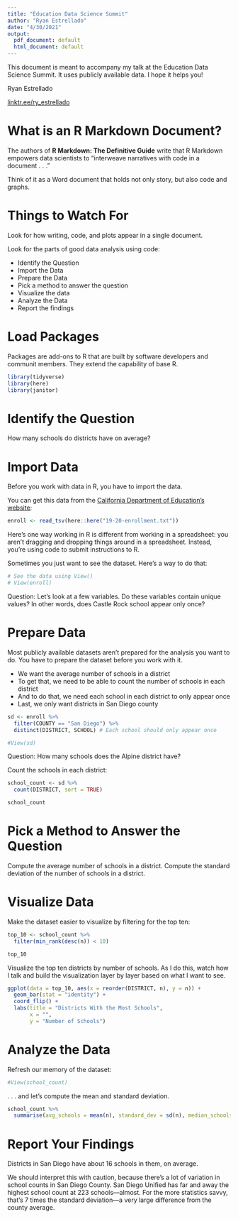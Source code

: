 ```yaml
---
title: "Education Data Science Summit"
author: "Ryan Estrellado"
date: "4/30/2021"
output:
  pdf_document: default
  html_document: default
---
```


This document is meant to accompany my talk at the Education Data Science Summit. It uses publicly available data. I hope it helps you! 

Ryan Estrellado  

[linktr.ee/ry_estrellado](https://linktr.ee/ry_estrellado)


# What is an R Markdown Document? 

The authors of **R Markdown: The Definitive Guide** write that R Markdown empowers data scientists to "interweave narratives with code in a document . . ." 

Think of it as a Word document that holds not only story, but also code and graphs. 


# Things to Watch For 

Look for how writing, code, and plots appear in a single document. 

Look for the parts of good data analysis using code: 

 - Identify the Question 
 - Import the Data 
 - Prepare the Data 
 - Pick a method to answer the question 
 - Visualize the data 
 - Analyze the Data 
 - Report the findings 


# Load Packages 

Packages are add-ons to R that are built by software developers and communit members. They extend the capability of base R. 

```r
library(tidyverse)
library(here)
library(janitor)
```


# Identify the Question 

How many schools do districts have on average? 


# Import Data 

Before you work with data in R, you have to import the data. 

You can get this data from the [California Department of Education's website](https://www.cde.ca.gov/ds/sd/sd/filesenr.asp): 

```r
enroll <- read_tsv(here::here("19-20-enrollment.txt"))
```

Here's one way working in R is different from working in a spreadsheet: you aren't dragging and dropping things around in a spreadsheet. Instead, you're using code to submit instructions to R. 

Sometimes you just want to see the dataset. Here's a way to do that: 

```r
# See the data using View()
# View(enroll)
```

Question: Let's look at a few variables. Do these variables contain unique values? In other words, does Castle Rock school appear only once? 


# Prepare Data 

Most publicly available datasets aren't prepared for the analysis you want to do. You have to prepare the dataset before you work with it. 

 - We want the average number of schools in a district 
 - To get that, we need to be able to count the number of schools in each district 
 - And to do that, we need each school in each district to only appear once 
 - Last, we only want districts in San Diego county

```r
sd <- enroll %>% 
  filter(COUNTY == "San Diego") %>% 
  distinct(DISTRICT, SCHOOL) # Each school should only appear once 

#View(sd)
```

Question: How many schools does the Alpine district have? 

Count the schools in each district: 

```r
school_count <- sd %>% 
  count(DISTRICT, sort = TRUE)

school_count
```


# Pick a Method to Answer the Question 

Compute the average number of schools in a district. Compute the standard deviation of the number of schools in a district. 


# Visualize Data 

Make the dataset easier to visualize by filtering for the top ten: 

```r
top_10 <- school_count %>% 
  filter(min_rank(desc(n)) < 10) 

top_10
```

Visualize the top ten districts by number of schools. As I do this, watch how I talk and build the visualization layer by layer based on what I want to see. 

```r
ggplot(data = top_10, aes(x = reorder(DISTRICT, n), y = n)) +
  geom_bar(stat = "identity") +
  coord_flip() + 
  labs(title = "Districts With the Most Schools", 
       x = "", 
       y = "Number of Schools")
```


# Analyze the Data 

Refresh our memory of the dataset: 

```r
#View(school_count)
```

. . . and let's compute the mean and standard deviation. 

```r
school_count %>%
  summarise(avg_schools = mean(n), standard_dev = sd(n), median_schools = median(n))
```


# Report Your Findings

Districts in San Diego have about 16 schools in them, on average. 

We should interpret this with caution, because there's a lot of variation in school counts in San Diego County. San Diego Unified has far and away the highest school count at 223 schools—almost. For the more statistics savvy, that's 7 times the standard deviation—a very large difference from the county average.